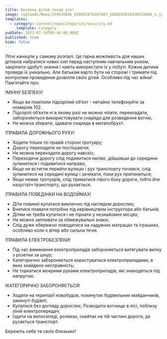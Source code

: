 ```yaml
---
title: Безпека дітей понад усе!
image: /uploads/News/359516856_658892876287403_5480255010330533606_n.jpg
templates:
  - category: content/newsCategories/security.md
    _template: category
pubDate: 2023-07-14T09:44:00.000Z
published: true
hide: false
---
```


Літні канікули у самому розпалі. Це гарна можливість для наших дітлахів
набратися нових сил перед наступним навчальним роком, закріпити здобуті
знання і навіть використати їх у побуті. Кожна дитина проведе їх
унікально. Але батькам варто бути на сторожі і тримати під контролем
проведення дозвілля своїх дітей. Особливо під час війни! Пам’ятайте про:

!МІННУ БЕЗПЕКУ!

* Якщо ви помітили підозрілий об’єкт - негайно телефонуйте за номером 102.
* Підозрілі об’єкти ні в якому разі не можна чіпати, перекладати, забороняється використовувати снаряди для розведення вогню;
* Не можна збирати, здавати снаряди в металобрухт.

!ПРАВИЛА ДОРОЖНЬОГО РУХУ!

* Ходити тільки по правій стороні тротуару;
* Дорогу переходити не поспiшаючи;
* Не можна переходити дорогу навскіс;
* Переходячи дорогу слiд подивитися налiво, дiйшовши до середини зупинитися i подивитися направо;
* Якщо не встигли перейти вулицю i рух транспорту почався, слiд зупинитися на серединi вулицi i зачекати, поки рух припиниться;
* Якщо немає тротуарiв, слiд триматися лiвого боку дороги, тобто йти назустріч транспорту, що рухається.

!ПРАВИЛА ПОВЕДІНКИ НА ВОДОЙМАХ!

* Діти повинні купатися виключно під наглядом дорослих;
* Вчитися плавати потрібно під керівництвом інструктора або батьків;
* Дітям не треба купатися i не пірнати у незнайомих місцях;
* Не можна запливати за обмежувальні знаки;
* Слід дуже обережно поводитися на надувних матрацах та іграшках, особливо коли є вітер або сильна течія.

!ПРАВИЛА ЕЛЕКТРОБЕЗПЕКИ!

* Під час вимикання електроприладiв забороняється витягувати вилку з розетки за шнур;
* Категорично забороняється користуватися електроприладами, в яких знайдено несправнiсть;
* Не торкатися мокрими руками електроприладiв, якi знаходяться під напругою.

!КАТЕГОРИЧНО ЗАБОРОНЯЄТЬСЯ!

* Ходити на територiї новобудов, покинутих будівельних майданчиків, закинуті будівлі;
* Купатися без догляду дорослих;  Розводити вогнище в лiсi, поблизу лiнiй електропередач;
* Їздити на велосипедi, роликах, скейтах на тiй частинi дороги, де рухається транспорт.

Бережіть себе та своїх близьких!
